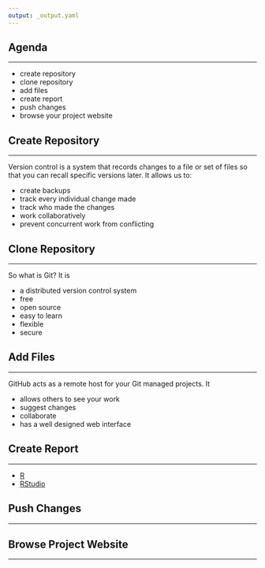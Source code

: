 ```yaml
---
output: _output.yaml
---
```


## {data-background="forcats.png"}

## Agenda

<hr>

- create repository
- clone repository
- add files
- create report
- push changes
- browse your project website


## Create Repository

<hr>

Version control is a system that records changes to a file or set of files so
that you can recall specific versions later. It allows us to:

- create backups
- track every individual change made
- track who made the changes
- work collaboratively
- prevent concurrent work from conflicting

## Clone Repository

<hr>

So what is Git? It is

- a distributed version control system
- free
- open source
- easy to learn
- flexible
- secure

## Add Files

<hr>

GitHub acts as a remote host for your Git managed projects. It

- allows others to see your work
- suggest changes
- collaborate
- has a well designed web interface

## Create Report

<hr>

- [R](https://www.r-project.org/)
- [RStudio](https://www.rstudio.com/)

## Push Changes

<hr>

## Browse Project Website

<hr>

## {data-background="thankyou.png"}
